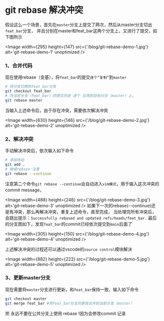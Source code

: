 # git rebase 解决冲突

假设这么一个场景，首先在`master`分支上提交了两次，然后从master分支切出`feat_bar`分支，
并且分别在master和feat_bar这两个分支上，又进行了提交，如下图所示

<Image
  width={295}
  height={147}
  src={'/blog/git-rebase-demo-1.jpg'}
  alt='git-rebase-demo-1'
  unoptimized
/>

### 1、合并代码

现在使用rebase（变基），将`feat_bar`的提交`逐个“复制”`到`master`

```bash
# 将分支切换到feat_bar分支
git checkout feat_bar
# 将当前分支（feat_bar）的提交历史 逐个 应用到目标分支（master）上。
git rebase master
```

当输入上述命令后，由于存在冲突，需要依次解决冲突

<Image
  width={630}
  height={146}
  src={'/blog/git-rebase-demo-2.jpg'}
  alt='git-rebase-demo-2'
  unoptimized
/>

### 2、解决冲突

手动解决冲突后，依次输入如下命令

```bash
# 添加改动
git add .
# 继续rebase 注意
git rebase --continue
```

注意第二个命令`git rebase --continue`会自动进入`vim模式`，用于输入这次冲突的commit message，

<Image
  width={488}
  height={246}
  src={'/blog/git-rebase-demo-3.jpg'}
  alt='git-rebase-demo-3'
  unoptimized
/>
如果下一次的rebase(--continue)还是有冲突，那么再解决冲突，重复上述命令，直至完成，
当处理完所有冲突后，会跳出提示：`Successfully rebased and updated refs/heads/feat_bar.`
最后的分支图如下，发现`feat_bar`的commit已经依次提交到`main`后面了

<Image
  width={305}
  height={150}
  src={'/blog/git-rebase-demo-4.jpg'}
  alt='git-rebase-demo-4'
  unoptimized
/>

上述解决冲突的过程还可以通过vscode的`source control`模块解决

<Image
  width={882}
  height={222}
  src={'/blog/git-rebase-demo-5.jpg'}
  alt='git-rebase-demo-5'
  unoptimized
/>

### 3、更新master分支

现在需要将`master`分支进行更新，和`feat_bar`保持一致，输入如下命令

```bash
git checkout master
git merge feat_bar #将feat_bar分支的更改合并到当前分支（master）
```

<span className='flex items-center'>
  🈲
  <span className='ml-1 text-xs text-red-500'>
    永远不要在公共分支上使用 rebase !因为会修改commit 记录
  </span>
</span>
